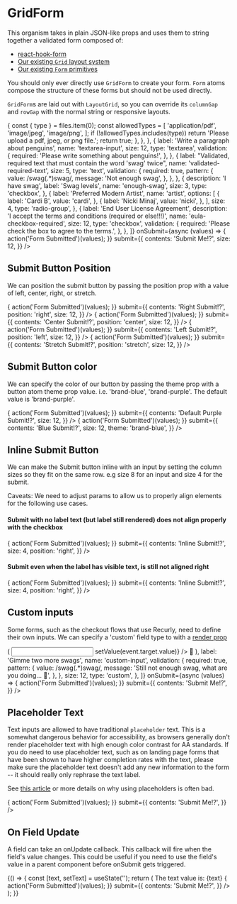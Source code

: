 
<Meta
  title="Core|Organisms/GridForm"
  component={GridForm}
  decorators={[withKnobs]}
/>

# GridForm

<StoryStatus status="ready" />

This organism takes in plain JSON-like props and uses them to string
together a validated form composed of:

- [react-hook-form](https://react-hook-form.com)
- [Our existing `Grid` layout system](/?path=/story/layout-grid-system--fixed-grid-default)
- [Our existing `Form` primitives](/?path=/story/component-form--form)

You should only ever directly use `GridForm` to create your form.
`Form` atoms compose the structure of these forms but should not be used
directly.

`GridForm`s are laid out with `LayoutGrid`, so you can override its
`columnGap` and `rowGap` with the normal string or
responsive layouts.

<Props of={GridForm} />

<Preview>
  <Story name="GridForm">
    <GridForm
      fields={[
        {
          label: 'Simple text',
          name: 'simple-text',
          size: 3,
          type: 'text',
        },
        {
          defaultValue: 'yeet',
          label: 'Text with default value',
          name: 'text-with-default',
          size: 4,
          type: 'text',
        },
        {
          label: 'Simple select (required)',
          name: 'simple-select',
          options: ['', 'One fish', 'Two fish', 'Red fish', 'Blue fish'],
          size: 5,
          type: 'select',
          validation: {
            required: 'Please select an option',
          },
        },
        {
          label: 'Upload a cat image (we support pdf, jpeg, or png files)',
          name: 'file-input',
          size: 6,
          type: 'file',
          validation: {
            required: true,
            validate: (files) => {
              const { type } = files.item(0);
              const allowedTypes = [
                'application/pdf',
                'image/jpeg',
                'image/png',
              ];
              if (!allowedTypes.includes(type))
                return 'Please upload a pdf, jpeg, or png file.';
              return true;
            },
          },
        },
        {
          label: 'Write a paragraph about penguins',
          name: 'textarea-input',
          size: 12,
          type: 'textarea',
          validation: {
            required: 'Please write something about penguins!',
          },
        },
        {
          label:
            "Validated, required text that must contain the word 'swag' twice",
          name: 'validated-required-text',
          size: 5,
          type: 'text',
          validation: {
            required: true,
            pattern: {
              value: /swag(.*)swag/,
              message: 'Not enough swag',
            },
          },
        },
        {
          description: 'I have swag',
          label: 'Swag levels',
          name: 'enough-swag',
          size: 3,
          type: 'checkbox',
        },
        {
          label: 'Preferred Modern Artist',
          name: 'artist',
          options: [
            {
              label: 'Cardi B',
              value: 'cardi',
            },
            {
              label: 'Nicki Minaj',
              value: 'nicki',
            },
          ],
          size: 4,
          type: 'radio-group',
        },
        {
          label: 'End User License Agreement',
          description:
            'I accept the terms and conditions (required or else!!!)',
          name: 'eula-checkbox-required',
          size: 12,
          type: 'checkbox',
          validation: {
            required: 'Please check the box to agree to the terms.',
          },
        },
      ]}
      onSubmit={async (values) => {
        action('Form Submitted')(values);
      }}
      submit={{
        contents: 'Submit Me!?',
        size: 12,
      }}
    />
  </Story>
</Preview>

## Submit Button Position

We can position the submit button by passing the position prop with a
value of left, center, right, or stretch.

<Preview>
  <Story name="Submit Button Position">
    <LayoutGrid>
      <Column size={6}>
        <GridForm
          fields={[
            {
              label: 'Simple text',
              name: 'simple-text',
              size: 12,
              type: 'text',
            },
          ]}
          onSubmit={async (values) => {
            action('Form Submitted')(values);
          }}
          submit={{
            contents: 'Right Submit!?',
            position: 'right',
            size: 12,
          }}
        />
      </Column>
      <Column size={6}>
        <GridForm
          fields={[
            {
              label: 'Simple text',
              name: 'simple-text',
              size: 12,
              type: 'text',
            },
          ]}
          onSubmit={async (values) => {
            action('Form Submitted')(values);
          }}
          submit={{
            contents: 'Center Submit!?',
            position: 'center',
            size: 12,
          }}
        />
      </Column>
      <Column size={6}>
        <GridForm
          fields={[
            {
              label: 'Simple text',
              name: 'simple-text',
              size: 12,
              type: 'text',
            },
          ]}
          onSubmit={async (values) => {
            action('Form Submitted')(values);
          }}
          submit={{
            contents: 'Left Submit!?',
            position: 'left',
            size: 12,
          }}
        />
      </Column>
      <Column size={6}>
        <GridForm
          fields={[
            {
              label: 'Simple text',
              name: 'simple-text',
              size: 12,
              type: 'text',
            },
          ]}
          onSubmit={async (values) => {
            action('Form Submitted')(values);
          }}
          submit={{
            contents: 'Stretch Submit!?',
            position: 'stretch',
            size: 12,
          }}
        />
      </Column>
    </LayoutGrid>
  </Story>
</Preview>

## Submit Button color

We can specify the color of our button by passing the theme prop with a
button atom theme prop value. i.e. 'brand-blue', 'brand-purple'. The
default value is 'brand-purple'.

<Preview>
  <Story name="Submit button color">
    <GridForm
      fields={[
        {
          label: 'Simple text',
          name: 'simple-text',
          size: 12,
          type: 'text',
        },
      ]}
      onSubmit={async (values) => {
        action('Form Submitted')(values);
      }}
      submit={{
        contents: 'Default Purple Submit!?',
        size: 12,
      }}
    />
    <GridForm
      fields={[
        {
          label: 'Simple text',
          name: 'simple-text',
          size: 12,
          type: 'text',
        },
      ]}
      onSubmit={async (values) => {
        action('Form Submitted')(values);
      }}
      submit={{
        contents: 'Blue Submit!?',
        size: 12,
        theme: 'brand-blue',
      }}
    />
  </Story>
</Preview>

## Inline Submit Button

We can make the Submit button inline with an input by setting the column
sizes so they fit on the same row. e.g size 8 for an input and size 4 for
the submit.

Caveats: We need to adjust params to allow us to properly align elements
for the following use cases.

#### Submit with no label text (but label still rendered) does not align properly with the checkbox

<Preview>
  <Story name="Inline Submit Button">
    <GridForm
      fields={[
        {
          description: 'I approve of inline swag',
          name: 'enough-swag',
          size: 8,
          type: 'checkbox',
        },
      ]}
      onSubmit={async (values) => {
        action('Form Submitted')(values);
      }}
      submit={{
        contents: 'Inline Submit!?',
        size: 4,
        position: 'right',
      }}
    />
  </Story>
</Preview>

#### Submit even when the label has visible text, is still not aligned right

<Preview>
  <Story name="No Label Inline">
    <GridForm
      fields={[
        {
          label: 'Label',
          name: 'email',
          size: 8,
          type: 'text',
        },
      ]}
      onSubmit={async (values) => {
        action('Form Submitted')(values);
      }}
      submit={{
        contents: 'Inline Submit!?',
        size: 4,
        position: 'right',
      }}
    />
  </Story>
</Preview>

## Custom inputs

Some forms, such as the checkout flows that use Recurly, need to define
their own inputs. We can specify a 'custom' field type to with a [render prop](https://reactjs.org/docs/render-props.html)

<Preview>
  <Story name="Custom Inputs">
    <GridForm
      fields={[
        {
          render: ({ className, error, setValue }) => (
            <React.Fragment>
              <Input
                error={!!error}
                id="custom-text-input"
                type="text"
                onChange={(event) => setValue(event.target.value)}
              />
              🕺
            </React.Fragment>
          ),
          label: 'Gimme two more swags',
          name: 'custom-input',
          validation: {
            required: true,
            pattern: {
              value: /swag(.*)swag/,
              message: 'Still not enough swag, what are you doing... 💢',
            },
          },
          size: 12,
          type: 'custom',
        },
      ]}
      onSubmit={async (values) => {
        action('Form Submitted')(values);
      }}
      submit={{
        contents: 'Submit Me!?',
      }}
    />
  </Story>
</Preview>

## Placeholder Text

Text inputs are allowed to have traditional `placeholder` text.
This is a somewhat dangerous behavior for accessibility, as browsers
generally don't render placeholder text with high enough color contrast
for AA standards. If you do need to use placeholder text, such as on
landing page forms that have been shown to have higher completion rates
with the text, please make sure the placeholder text doesn't add any new
information to the form -- it should really only rephrase the text label.

See [this article](https://www.nngroup.com/articles/form-design-placeholders/) or
more details on why using placeholders is often bad.

<Preview>
  <Story name="Placeholder Text">
    <GridForm
      fields={[
        {
          label: 'Email',
          placeholder: 'Your email',
          name: 'custom-input',
          size: 12,
          type: 'email',
        },
      ]}
      onSubmit={async (values) => {
        action('Form Submitted')(values);
      }}
      submit={{
        contents: 'Submit Me!?',
      }}
    />
  </Story>
</Preview>

## On Field Update

A field can take an onUpdate callback. This callback will fire when the
field's value changes. This could be useful if you need to use the
field's value in a parent component before onSubmit gets triggered.

<Preview>
  <Story name="On Field Update">
    {() => {
      const [text, setText] = useState('');
      return (
        <React.Fragment>
          <React.Fragment>The text value is: {text}</React.Fragment>
          <GridForm
            fields={[
              {
                label: 'Text with onUpdate',
                name: 'simple-text',
                size: 3,
                type: 'text',
                onUpdate: setText,
              },
            ]}
            onSubmit={async (values) => {
              action('Form Submitted')(values);
            }}
            submit={{
              contents: 'Submit Me!?',
            }}
          />
        </React.Fragment>
      );
    }}
  </Story>
</Preview>
